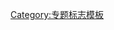 {{WPBannerMeta
|PROJECT = 欧洲
 |BANNER_NAME = Template:WikiProject Europe
 |substcheck=<includeonly>{{subst:</includeonly><includeonly>substcheck}}</includeonly>
 |small={{{small|}}}
 |category={{{category|¬}}}
 |listas={{{listas|}}}
|IMAGE_LEFT = Wikiproject Europe (small).svg

|QUALITY_SCALE       = extended
 |class={{{class|}}}
 |importance={{{importance|}}}
 |auto={{{auto|}}}

|ASSESSMENT_LINK     = 
|COMMENTS            = yes
 |COMMENTS_CAT       = 
 |COMMENTS_FORCE     = yes

|MAIN_ARTICLE     = [[欧洲]]
|PORTAL           = 欧洲
|PORTAL_IMG       = Flag of Europe.svg

}}<noinclude>{{documentation}}[[Category:专题标志模板]]</noinclude>